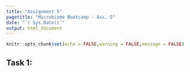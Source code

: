 ```yaml
---
title: "Assignment 5"
pagetitle: "Microbiome Bootcamp - Ass. 5"
date: "`r Sys.Date()`"
output: html_document
---
```


```r
knitr::opts_chunk$set(echo = FALSE,warning = FALSE,message = FALSE)
```

## Task 1: 